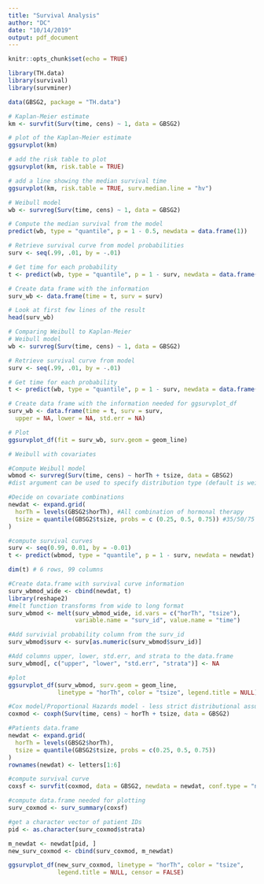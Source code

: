 ```yaml
---
title: "Survival Analysis"
author: "DC"
date: "10/14/2019"
output: pdf_document
---
```


```r
knitr::opts_chunk$set(echo = TRUE)
```

```r
library(TH.data)
library(survival)
library(survminer)

data(GBSG2, package = "TH.data")
```

```r
# Kaplan-Meier estimate
km <- survfit(Surv(time, cens) ~ 1, data = GBSG2)

# plot of the Kaplan-Meier estimate
ggsurvplot(km)

# add the risk table to plot
ggsurvplot(km, risk.table = TRUE)

# add a line showing the median survival time
ggsurvplot(km, risk.table = TRUE, surv.median.line = "hv")
```

```r
# Weibull model
wb <- survreg(Surv(time, cens) ~ 1, data = GBSG2)

# Compute the median survival from the model
predict(wb, type = "quantile", p = 1 - 0.5, newdata = data.frame(1))

# Retrieve survival curve from model probabilities 
surv <- seq(.99, .01, by = -.01)

# Get time for each probability
t <- predict(wb, type = "quantile", p = 1 - surv, newdata = data.frame(1))

# Create data frame with the information
surv_wb <- data.frame(time = t, surv = surv)

# Look at first few lines of the result
head(surv_wb)
```

```r
# Comparing Weibull to Kaplan-Meier
# Weibull model
wb <- survreg(Surv(time, cens) ~ 1, data = GBSG2)

# Retrieve survival curve from model
surv <- seq(.99, .01, by = -.01)

# Get time for each probability
t <- predict(wb, type = "quantile", p = 1 - surv, newdata = data.frame(1))

# Create data frame with the information needed for ggsurvplot_df
surv_wb <- data.frame(time = t, surv = surv, 
  upper = NA, lower = NA, std.err = NA)

# Plot
ggsurvplot_df(fit = surv_wb, surv.geom = geom_line)
```

```r
# Weibull with covariates

#Compute Weibull model
wbmod <- survreg(Surv(time, cens) ~ horTh + tsize, data = GBSG2) 
#dist argument can be used to specify distribution type (default is weibull)

#Decide on covariate combinations
newdat <- expand.grid(
  horTh = levels(GBSG2$horTh), #All combination of hormonal therapy
  tsize = quantile(GBSG2$tsize, probs = c (0.25, 0.5, 0.75)) #35/50/75 quantile of tumor size
)

#compute survival curves
surv <- seq(0.99, 0.01, by = -0.01)
t <- predict(wbmod, type = "quantile", p = 1 - surv, newdata = newdat)

dim(t) # 6 rows, 99 columns

#Create data.frame with survival curve information
surv_wbmod_wide <- cbind(newdat, t)
library(reshape2)
#melt function transforms from wide to long format
surv_wbmod <- melt(surv_wbmod_wide, id.vars = c("horTh", "tsize"),
                   variable.name = "surv_id", value.name = "time")

#Add survivial probability column from the surv_id
surv_wbmod$surv <- surv[as.numeric(surv_wbmod$surv_id)]

#Add columns upper, lower, std.err, and strata to the data.frame
surv_wbmod[, c("upper", "lower", "std.err", "strata")] <- NA

#plot
ggsurvplot_df(surv_wbmod, surv.geom = geom_line,
              linetype = "horTh", color = "tsize", legend.title = NULL)
```

```r
#Cox model/Proportional Hazards model - less strict distributional assumptions
coxmod <- coxph(Surv(time, cens) ~ horTh + tsize, data = GBSG2)

#Patients data.frame
newdat <- expand.grid(
  horTh = levels(GBSG2$horTh),
  tsize = quantile(GBSG2$tsize, probs = c(0.25, 0.5, 0.75))
)
rownames(newdat) <- letters[1:6]

#compute survival curve
coxsf <- survfit(coxmod, data = GBSG2, newdata = newdat, conf.type = "none")

#compute data.frame needed for plotting
surv_coxmod <- surv_summary(coxsf)

#get a character vector of patient IDs
pid <- as.character(surv_coxmod$strata)

m_newdat <- newdat[pid, ]
new_surv_coxmod <- cbind(surv_coxmod, m_newdat)

ggsurvplot_df(new_surv_coxmod, linetype = "horTh", color = "tsize", 
              legend.title = NULL, censor = FALSE)
```